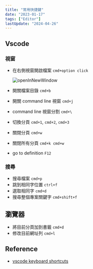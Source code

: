 ```yaml
---
title: "常用快捷鍵"
date: "2023-01-17"
tags: ["Editor"]
lastUpdate: "2024-04-26"
---
```


## Vscode

### 視窗

- 在右側視窗開啟檔案 `cmd+option click`

  ![openInNewWindow](/2023-01-16-Vscode/openInNewWindow.gif)

- 開關檔案目錄 `cmd+b`
- 開關 command line 視窗 `cmd+j`
- command line 視窗分割 `cmd+\`
- 切換分頁 `cmd+1`, `cmd+2`, `cmd+3`
- 關閉分頁 `cmd+w`
- 關閉所有分頁 `cmd+k cmd+w`
- go to definition `F12`

### 搜尋

- 搜尋檔案 `cmd+p`
- 跳到相同字位置 `ctrl+f`
- 選取相同字 `cmd+d`
- 搜尋整個專案關鍵字 `cmd+shift+f`

## 瀏覽器

- 將目前分頁加到書籤 `cmd+d`
- 修改目前網址列 `cmd+l`

## Reference

- [vscode keyboard shortcuts](https://code.visualstudio.com/shortcuts/keyboard-shortcuts-macos.pdf)
